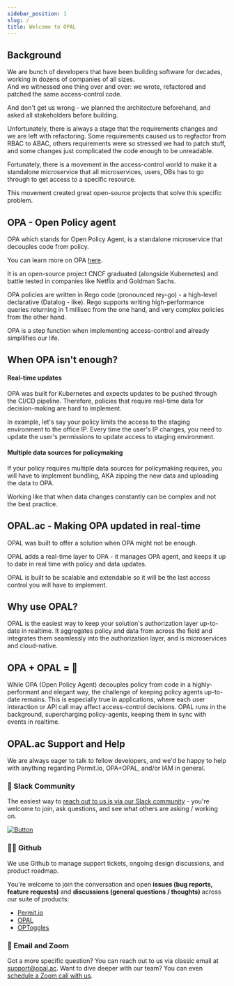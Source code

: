 ```yaml
---
sidebar_position: 1
slug: /
title: Welcome to OPAL
---
```


## Background

We are bunch of developers that have been building software for decades, working in dozens of companies of all sizes.  
And we witnessed one thing over and over: we wrote, refactored and patched the same access-control code.

And don't get us wrong - we planned the architecture beforehand, and asked all stakeholders before building.

Unfortunately, there is always a stage that the requirements changes and we are left with refactoring.
Some requirements caused us to regfactor from RBAC to ABAC, others requirements were so stressed we had to patch stuff, and some changes just complicated the code enough to be unreadable. 

Fortunately, there is a movement in the access-control world to make it a standalone microservice that all microservices, users, DBs has to go through to get access to a specific resource.

This movement created great open-source projects that solve this specific problem.

## OPA - Open Policy agent 

OPA which stands for Open Policy Agent, is a standalone microservice that decouples code from policy. 

You can learn more on OPA [here](https://www.permit.io/blog/introduction-to-opa).

It is an open-source project CNCF graduated (alongside Kubernetes) and battle tested in companies like Netflix and Goldman Sachs.

OPA policies are written in Rego code (pronounced rey-go) - a high-level declarative (Datalog - like).
Rego supports writing high-performance queries returning in 1 millisec from the one hand, and very complex policies from the other hand.

OPA is a step function when implementing access-control and already simpllifies our life.

## When OPA isn't enough?

#### Real-time updates

OPA was built for Kubernetes and expects updates to be pushed through the CI/CD pipeline.
Therefore, policies that require real-time data for decision-making are hard to implement.

In example, let's say your policy limits the access to the staging environment to the office IP.
Every time the user's IP changes, you need to update the user's permissions to update access to staging environment.

#### Multiple data sources for policymaking

If your policy requires multiple data sources for policymaking requires, you will have to implement bundling, AKA zipping the new data and uploading the data to OPA.

Working like that when data changes constantly can be complex and not the best practice.

## OPAL.ac - Making OPA updated in real-time

OPAL was built to offer a solution when OPA might not be enough.

OPAL adds a real-time layer to OPA - it manages OPA agent, and keeps it up to date in real time with policy and data updates.

OPAL is built to be scalable and extendable so it will be the last access control you will have to implement.

## Why use OPAL?
OPAL is the easiest way to keep your solution's authorization layer up-to-date in realtime. It aggregates policy and data from across the field and integrates them seamlessly into the authorization layer, and is microservices and cloud-native.

## OPA + OPAL = 💜
While OPA (Open Policy Agent) decouples policy from code in a highly-performant and elegant way, the challenge of keeping policy agents up-to-date remains. This is especially true in applications, where each user interaction or API call may affect access-control decisions. OPAL runs in the background, supercharging policy-agents, keeping them in sync with events in realtime.


## OPAL.ac Support and Help

We are always eager to talk to fellow developers, and we'd be happy to help with anything regarding Permit.io, OPA+OPAL, and/or IAM in general.

### 💬 Slack Community

The easiest way to [reach out to us is via our Slack community](https://bit.ly/opal-slack) - you're welcome to join, ask questions, and see what others are asking / working on.

[![Button][join-slack-link]][badge-slack-link]

### 👩‍💻 Github

We use Github to manage support tickets, ongoing design discussions, and product roadmap.

You're welcome to join the conversation and open **issues (bug reports, feature requests)** and **discussions (general questions / thoughts)** across our suite of products:

- [Permit.io](https://github.com/permitio)
- [OPAL](https://github.com/permitio/opal)
- [OPToggles](https://github.com/permitio/OPToggles)

### 📧 Email and Zoom

Got a more specific question? You can reach out to us via classic email at [support@opal.ac](mailto:support@permit.io).
Want to dive deeper with our team? You can even [schedule a Zoom call with us](https://calendly.com/permitio/meeting).

<head>
  <title>OPAL.ac | Docs</title>
</head>

[join-slack-link]: https://i.ibb.co/wzrGHQL/Group-749.png
[badge-slack-link]: https://bit.ly/opal-slack

